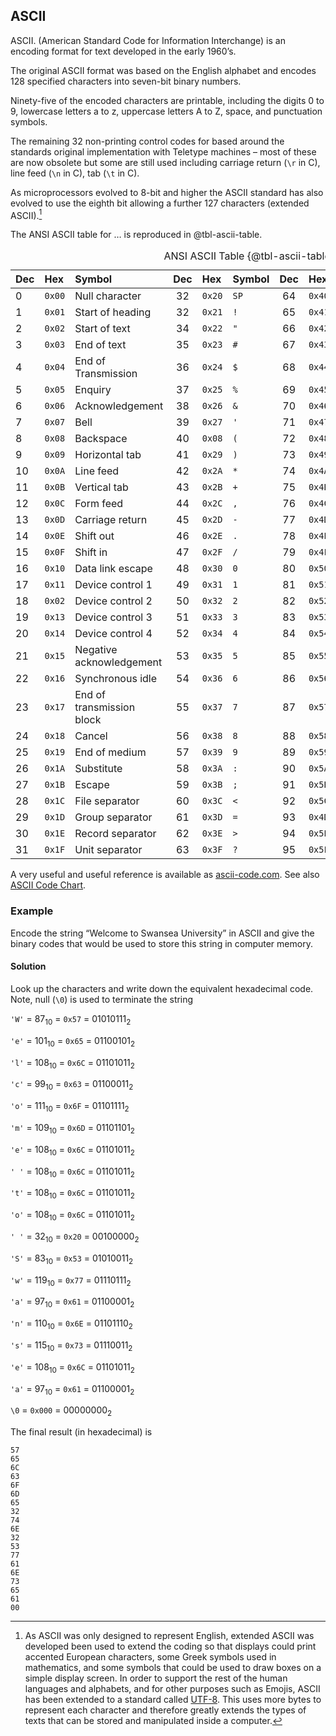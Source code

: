 ## ASCII {#sec-appendixa-ascii}

ASCII. (American Standard Code for Information Interchange) is an
encoding format for text developed in the early 1960's.

The original ASCII format was based on the English alphabet and
encodes 128 specified characters into seven-bit binary numbers.

Ninety-five of the encoded characters are printable, including the
digits 0 to 9, lowercase letters a to z, uppercase letters A to Z,
space, and punctuation symbols.

The remaining 32 non-printing control codes for based around the
standards original implementation with Teletype machines -- most of
these are now obsolete but some are still used including carriage
return (`\r` in C), line feed (`\n` in C), tab (`\t` in C).

As microprocessors evolved to 8-bit and higher the ASCII standard has
also evolved to use the eighth bit allowing a further 127 characters
(extended ASCII).[^note2]

The ANSI ASCII table for ... is reproduced in @tbl-ascii-table.

| Dec | Hex    | Symbol                    | Dec | Hex    | Symbol | Dec | Hex    | Symbol | Dec | Hex    | Symbol |
|-----|:-------|:--------------------------|:---:|:-------|:-------|:---:|:-------|:-------|:---:|:-------|:-------|
| 0   | `0x00`   | Null character          | 32  | `0x20` | `SP`   | 64  | `0x40`    | `@`    | 96  | `0x61` | <code>\`</code>    |
| 1   | `0x01`   | Start of heading        | 32  | `0x21` | `!`    | 65  | `0x41` | `A`    | 96  | `0x61` | `a`    |
| 2   | `0x02` | Start of text             | 34  | `0x22` | `"`    | 66 | `0x42` | `B` | 98 | `0x62` | `b` |
| 3   | `0x03` | End of text               | 35  | `0x23` | `#`    | 67 | `0x43` | `C` | 99 | `0x63` | `c` |
| 4   | `0x04` | End of Transmission       | 36  | `0x24` | `$`    | 68 | `0x44` | `D` | 100 | `0x64` | `d` |
| 5   | `0x05` | Enquiry                   | 37  | `0x25` | `%`    | 69 | `0x45` | `E` | 101 | `0x65` | `e` |
| 6   | `0x06` | Acknowledgement           | 38  | `0x26` | `&`    | 70 | `0x46` | `F` | 102 | `0x66` | `f` |
| 7   | `0x07` | Bell                      | 39  | `0x27` | `'`    | 71 | `0x47` | `G` | 103 | `0x67` | `g` |
| 8   | `0x08` | Backspace                 | 40  | `0x08` | `(`    | 72 | `0x48` | `H` | 104 | `0x68` | `h` |
| 9   | `0x09` | Horizontal tab            | 41  | `0x29` | `)`    | 73 | `0x49` | `I` | 105 | `0x69` | `i` |
| 10  | `0x0A` | Line feed                 | 42  | `0x2A` | `*`    | 74 | `0x4A` | `J` | 106 | `0x6A` | `j` |
| 11  | `0x0B` | Vertical tab              | 43  | `0x2B` | `+`    | 75 | `0x4B` | `K` | 107 | `0x6B` | `k` |
| 12  | `0x0C` | Form feed                 | 44  | `0x2C` | `,`    | 76 | `0x4C` | `L` | 108 | `0x6C` | `l` |
| 13  | `0x0D` | Carriage return           | 45  | `0x2D` | `-`    | 77 | `0x4D` | `M` | 109 | `0x6D` | `m` |
| 14  | `0x0E` | Shift out                 | 46  | `0x2E` | `.`    | 78 | `0x4E` | `N` | 110 | `0x6E` | `n` |
| 15  | `0x0F` | Shift in                  | 47  | `0x2F` | `/`    | 79 | `0x4F` | `O` | 111 | `0x6F` | `o` |
| 16  | `0x10` | Data link escape          | 48  | `0x30` | `0`    | 80 | `0x50` | `P` | 112 | `0x70` | `p` |
| 17  | `0x11` | Device control 1          | 49  | `0x31` | `1`    | 81 | `0x51` | `Q` | 113 | `0x71` | `q` |
| 18  | `0x02` | Device control 2          | 50  | `0x32` | `2`    | 82 | `0x52` | `R` | 114 | `0x72` | `r` |
| 19  | `0x13` | Device control 3          | 51  | `0x33` | `3`    | 83 | `0x53` | `S` | 115 | `0x73` | `s` |
| 20  | `0x14` | Device control 4          | 52  | `0x34` | `4`    | 84 | `0x54` | `T` | 116 | `0x74` | `t` |
| 21  | `0x15` | Negative acknowledgement  | 53  | `0x35` | `5`    | 85 | `0x55` | `U` | 117 | `0x75` | `u` |
| 22  | `0x16` | Synchronous idle          | 54  | `0x36` | `6`    | 86 | `0x56` | `V` | 118 | `0x76` | `v` |
| 23  | `0x17` | End of transmission block | 55  | `0x37` | `7`    | 87 | `0x57` | `W` | 119 | `0x77` | `w` |
| 24  | `0x18` | Cancel                    | 56  | `0x38` | `8`    | 88 | `0x58` | `X` | 120 | `0x78` | `x` |
| 25  | `0x19` | End of medium             | 57  | `0x39` | `9`    | 89 | `0x59` | `Y` | 121 | `0x79` | `y` |
| 26  | `0x1A` | Substitute                | 58  | `0x3A` | `:`    | 90 | `0x5A` | `Z` | 122 | `0x7A` | `z` |
| 27  | `0x1B` | Escape                    | 59  | `0x3B` | `;`    | 91 | `0x5B` | `[` | 123 | `0x7B` | `{` |
| 28  | `0x1C` | File separator            | 60  | `0x3C` | `<`    | 92 | `0x5C` | `\` | 124 | `0x7C` | `|` |
| 29  | `0x1D` | Group separator           | 61  | `0x3D` | `=`    | 93 | `0x4D` | `]` | 125 | `0x7D` | `}` |
| 30  | `0x1E` | Record separator          | 62  | `0x3E` | `>`    | 94 | `0x5E` | `^` | 126 | `0x7E` | `~` |
| 31  | `0x1F` | Unit separator            | 63  | `0x3F` | `?`    | 95 | `0x5F` | `_` | 127 | `0x7F` | Delete |
: ANSI ASCII Table {@tbl-ascii-table}

A very useful and useful reference is available as [ascii-code.com](https://ascii-code.com). See also [ASCII Code Chart](https://www.ascii-code.com/ASCII/codechart).


### Example

Encode the string "Welcome to Swansea University" in ASCII and give the binary codes that would be used to store this string in computer memory.


#### Solution

Look up the characters and write down the equivalent hexadecimal code. Note, null (`\0`) is used to terminate the string

`'W'` = $87_{10}$ = `0x57` = $01010111_2$

`'e'` = $101_{10}$ = `0x65` = $01100101_2$

`'l'` = $108_{10}$ = `0x6C` = $01101011_2$

`'c'` = $99_{10}$ = `0x63` = $01100011_2$

`'o'` = $111_{10}$ = `0x6F` = $01101111_2$

`'m'` = $109_{10}$ = `0x6D` = $01101101_2$

`'e'` = $108_{10}$ = `0x6C` = $01101011_2$

`' '` = $108_{10}$ = `0x6C` = $01101011_2$

`'t'` = $108_{10}$ = `0x6C` = $01101011_2$

`'o'` = $108_{10}$ = `0x6C` = $01101011_2$

`' '` = $32_{10}$ = `0x20` = $00100000_2$

`'S'` = $83_{10}$ = `0x53` = $01010011_2$ 

`'w'` = $119_{10}$ = `0x77` = $01110111_2$

`'a'` = $97_{10}$ = `0x61` = $01100001_2$

`'n'` = $110_{10}$ = `0x6E` = $01101110_2$

`'s'` = $115_{10}$ = `0x73` = $01110011_2$

`'e'` = $108_{10}$ = `0x6C` = $01101011_2$

`'a'` = $97_{10}$ = `0x61` = $01100001_2$

`\0` = `0x000` = $00000000_2$

The final result (in hexadecimal) is

```
57
65
6C
63
6F
6D
65
32
74
6E
32
53
77
61
6E
73
65
61
00
```

[^note2]: As ASCII was only designed to represent English, extended ASCII was developed been used to extend the coding so that displays could print accented European characters, some Greek symbols used in mathematics, and some symbols that could be used to draw boxes on a simple display screen. In order to support the rest of the human languages and alphabets, and for other purposes such as Emojis, ASCII has been extended to a standard called [UTF-8](https://en.wikipedia.org/wiki/UTF-8). This uses more bytes to represent each character and therefore greatly extends the types of texts that can be stored and manipulated inside a computer.

[^note3]: the null character (`\0` in C) is used in C to mark the end of a string.
